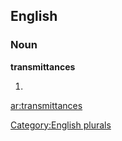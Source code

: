 
==English==

===Noun===
'''transmittances'''

# {{plural of|[[transmittance]]}}

[[Category:English plurals]]

[[ar:transmittances]]